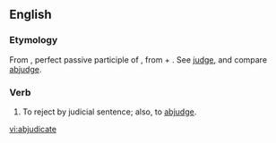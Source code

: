 ==English==

===Etymology===
From {{etyl|la|en}} {{term|abiudicatus|abiūdicātus||lang=la}}, perfect passive participle of {{term|abiudico|abiūdicō|deprive or take away by judicial sentence|lang=la}}, from {{term|ab||from, away from|lang=la}} + {{term|iudico|iūdicō|pass judgement; determine, conclude|lang=la}}. See [[judge]], and compare [[abjudge]].

===Verb===
{{en-verb|abjudicat|ing}}

# {{legal}} To reject by judicial sentence; also, to [[abjudge]].

[[vi:abjudicate]]